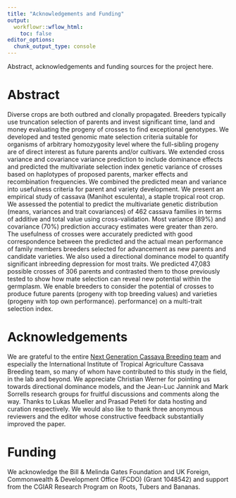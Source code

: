```yaml
---
title: "Acknowledgements and Funding"
output:
  workflowr::wflow_html:
    toc: false
editor_options:
  chunk_output_type: console
---
```


Abstract, acknowledgements and funding sources for the project here.

# Abstract

Diverse crops are both outbred and clonally propagated. Breeders typically use truncation selection of parents and invest significant time, land and money evaluating the progeny of crosses to find exceptional genotypes. We developed and tested genomic mate selection criteria suitable for organisms of arbitrary homozygosity level where the full-sibling progeny are of direct interest as future parents and/or cultivars. We extended cross variance and covariance variance prediction to include dominance effects and predicted the multivariate selection index genetic variance of crosses based on haplotypes of proposed parents, marker effects and recombination frequencies. We combined the predicted mean and variance into usefulness criteria for parent and variety development. We present an empirical study of cassava (Manihot esculenta), a staple tropical root crop. We assessed the potential to predict the multivariate genetic distribution (means, variances and trait covariances) of 462 cassava families in terms of additive and total value using cross-validation. Most variance (89%) and covariance (70%) prediction accuracy estimates were greater than zero. The usefulness of crosses were accurately predicted with good correspondence between the predicted and the actual mean performance of family members breeders selected for advancement as new parents and candidate varieties.  We also used a directional dominance model to quantify significant inbreeding depression for most traits. We predicted 47,083 possible crosses of 306 parents and contrasted them to those previously tested to show how mate selection can reveal new potential within the germplasm. We enable breeders to consider the potential of crosses to produce future parents (progeny with top breeding values) and varieties (progeny with top own performance). 
performance) on a multi-trait selection index. 

# Acknowledgements

We are grateful to the entire [Next Generation Cassava Breeding team](www.nextgencassava.org) and especially the International Institute of Tropical Agriculture Cassava Breeding team, so many of whom have contributed to this study in the field, in the lab and beyond. We appreciate Christian Werner for pointing us towards directional dominance models, and the Jean-Luc Jannink and Mark Sorrells research groups for fruitful discussions and comments along the way. Thanks to Lukas Mueller and Prasad Peteti for data hosting and curation respectively. We would also like to thank three anonymous reviewers and the editor whose constructive feedback substantially improved the paper.

# Funding

We acknowledge the Bill & Melinda Gates Foundation and UK Foreign, Commonwealth & Development Office (FCDO) (Grant 1048542) and support from the CGIAR Research Program on Roots, Tubers and Bananas.

